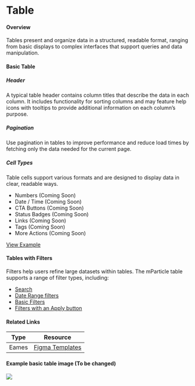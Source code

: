 # Table 

#### Overview
Tables present and organize data in a structured, readable format, ranging from basic displays to complex interfaces that support queries and data manipulation.

#### Basic Table

##### Header
A typical table header contains column titles that describe the data in each column. It includes functionality for sorting columns and may feature help icons with tooltips to provide additional information on each column’s purpose.

##### Pagination
Use pagination in tables to improve performance and reduce load times by fetching only the data needed for the current page.

##### Cell Types
Table cells support various formats and are designed to display data in clear, readable ways.
- Numbers (Coming Soon)
- Date / Time (Coming Soon)
- CTA Buttons (Coming Soon)
- Status Badges (Coming Soon)
- Links (Coming Soon)
- Tags (Coming Soon)
- More Actions (Coming Soon)

[View Example](#link)

#### Tables with Filters
Filters help users refine large datasets within tables. The mParticle table supports a range of filter types, including:

- [Search](#link-to-search)
- [Date Range filters](#link-to-daterange)
- [Basic Filters](#link-to-basic-filters)
- [Filters with an Apply button](#link-to-apply-button-filters)



#### Related Links
| Type   | Resource |
| ------ | -------- |
| Eames  | [Figma Templates](https://www.figma.com/design/yCPszaTtkCFxRHaSkkJFR9/Eames-Templates-%5BInternal%5D?node-id=2114-9632&node-type=frame&t=Aa9XxcKyme3ud4cb-0) |



#### Example basic table image (To be changed)

<img src="images/basic-table.png" />
